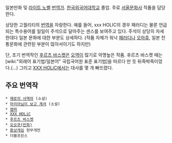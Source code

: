 일본만화 및 [[라이트 노벨]] [[번역가]].
[[한국외국어대학교]] 졸업. 주로 [[서울문화사]] 작품을 담당한다.

상당한 고퀄리티의 [[번역]]을 자랑한다.
예를 들어, xxx HOLIC의 경우 패러디는 물론 언급되는 특수용어를 일일이 주석으로 달아주는 센스를 보여주고 있다. 주석이 상당히 자세한데다 일본 문화에 대한 부분도 상세하다. (작품 자체가 워낙 [[패러디]]나 [[오마쥬]], 일본 전통문화에 관련된 부분이 많아서이기도 하지만)

단, 초기 번역작인 [[후르츠 바스켓]]은 [[오역]]이 많기로 악명높은 작품. 후르츠 바스켓 때는 [wiki:"외래어 표기법/일본어" 국립국어원 표준 표기법]을 따르다 만 듯 뒤죽박죽이었다.(…) 그리고 [[XXX HOLiC]]에서는 대사를 몇 개 빠뜨렸다.

== 주요 번역작 ==
 * [[제로의 사역마]] (소설)
 * [[마리아님이 보고 계셔]] (소설)
 * [[캠퍼]]
 * [[XXX HOLiC]]
 * [[후르츠 바스켓]]
 * [[오오쿠(만화)]]
 * [[환상게임]] 현무개전
 * 더블프린스
